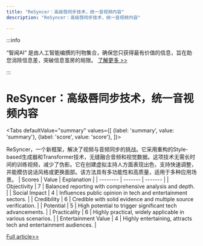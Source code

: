 ```yaml
---
title: "ReSyncer：高级唇同步技术，统一音视频内容"
description: "ReSyncer：高级唇同步技术，统一音视频内容"

---
```



:::info

“智闻AI“ 是由人工智能编撰的刊物集合，确保您只获得最有价值的信息，旨在助您消除信息差，突破信息茧房的局限。  [了解更多 >>](/)

:::

# ReSyncer：高级唇同步技术，统一音视频内容


<Tabs
	defaultValue="summary"
	values={[
	{label: 'summary', value: 'summary'},
	{label: 'score', value: 'score'},
]}>
<TabItem value="summary">


ReSyncer，一个新框架，解决了视频与音频同步的挑战。它采用重构的Style-based生成器和Transformer技术，无缝融合音频和视觉数据。这项技术无需长时间的训练视频，减少了伪影。它在创建虚拟主持人方面表现出色，支持快速调整，并能模仿说话风格或更换面部。该方法具有多功能性和高质量，适用于多种应用场景。
</TabItem>
<TabItem value="score">
	| Scores     | Value   | Explanation |
	| -------- | ------- | ------- |
	| Objectivity  | 7    | Balanced reporting with comprehensive analysis and depth.    |
	| Social Impact | 4     | Influences public opinion in tech and entertainment sectors.    |
	| Credibility    | 6    | Credible with solid evidence and multiple source verification.    |
	| Potential    | 5    | High potential to trigger significant tech advancements.    |
	| Practicality    | 6    | Highly practical, widely applicable in various scenarios.    |
	| Entertainment Value    | 4    | Highly entertaining, attracts tech and entertainment audiences.    |
</TabItem>
</Tabs>

[Full article>>](https://arxiv.org/abs/2408.03284)
